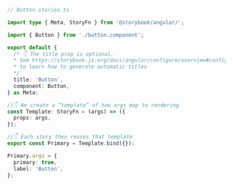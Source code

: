 ```ts
// Button.stories.ts

import type { Meta, StoryFn } from '@storybook/angular/';

import { Button } from './button.component';

export default {
  /* 👇 The title prop is optional.
  * See https://storybook.js.org/docs/angular/configure/overview#configure-story-loading
  * to learn how to generate automatic titles
  */
  title: 'Button',
  component: Button,
} as Meta;

//👇 We create a “template” of how args map to rendering
const Template: StoryFn = (args) => ({
  props: args,
});

//👇 Each story then reuses that template
export const Primary = Template.bind({});

Primary.args = {
  primary: true,
  label: 'Button',
};
```